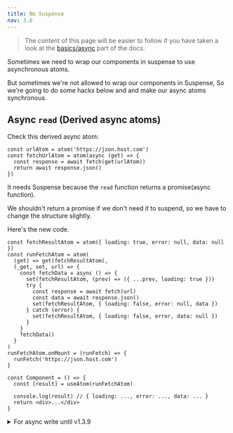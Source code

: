 ```yaml
---
title: No Suspense
nav: 3.6
---
```


> The content of this page will be easier to follow if you have taken a look at the [basics/async](../basics/async.mdx) part of the docs.

Sometimes we need to wrap our components in suspense to use asynchronous atoms.

But sometimes we're not allowed to wrap our components in Suspense, So we're going to do some hacks below and and make our async atoms synchronous.

## Async `read` (Derived async atoms)

Check this derived async atom:

```tsx
const urlAtom = atom('https://json.host.com')
const fetchUrlAtom = atom(async (get) => {
  const response = await fetch(get(urlAtom))
  return await response.json()
})
```

It needs Suspense because the `read` function returns a promise(async function).

We shouldn't return a promise if we don't need it to suspend, so we have to change the structure slightly.

Here's the new code.

```tsx
const fetchResultAtom = atom({ loading: true, error: null, data: null })
const runFetchAtom = atom(
  (get) => get(fetchResultAtom),
  (_get, set, url) => {
    const fetchData = async () => {
      set(fetchResultAtom, (prev) => ({ ...prev, loading: true }))
      try {
        const response = await fetch(url)
        const data = await response.json()
        set(fetchResultAtom, { loading: false, error: null, data })
      } catch (error) {
        set(fetchResultAtom, { loading: false, error, data: null })
      }
    }
    fetchData()
  }
)
runFetchAtom.onMount = (runFetch) => {
  runFetch('https://json.host.com')
}

const Component = () => {
  const [result] = useAtom(runFetchAtom)

  console.log(result) // { loading: ..., error: ..., data: ... }
  return <div>...</div>
}
```

<details>
<summary>For async write until v1.3.9</summary>

(This is no longer the case since v1.4.0.)

## Async `write` (Asynchronous actions)

The original code is:

```tsx
const fetchCountAtom = atom(
  (get) => get(countAtom),
  async (_get, set, url) => {
    const response = await fetch(url)
    set(countAtom, (await response.json()).count)
  }
)
```

The `write` function (2nd arg) returns a promise, which will suspend.

We just need to make it synchronous and returns nothing, just like this:

```tsx
const fetchCountAtom = atom(
  (get) => get(countAtom),
  (_get, set, url) => {
    const fetchData = async () => {
      const response = await fetch(url)
      set(countAtom, (await response.json()).count)
    }
    fetchData()
  }
)
```

</details>
